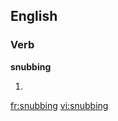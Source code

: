 
==English==

===Verb===
'''snubbing'''

# {{present participle of|[[snub]]}}

[[fr:snubbing]]
[[vi:snubbing]]
